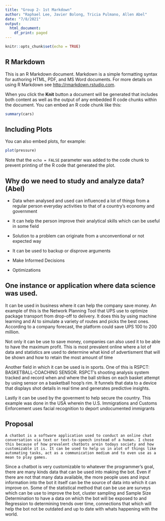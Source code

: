 ```yaml
---
title: "Group 2- 1st Markdown"
author: "Raphael Lee, Javier Bolong, Tricia Pulmano, Allen Abel"
date: "7/8/2021"
output:
  html_document:
    df_print: paged
---
```


```r
knitr::opts_chunk$set(echo = TRUE)
```

## R Markdown

This is an R Markdown document. Markdown is a simple formatting syntax for authoring HTML, PDF, and MS Word documents. For more details on using R Markdown see <http://rmarkdown.rstudio.com>.

When you click the **Knit** button a document will be generated that includes both content as well as the output of any embedded R code chunks within the document. You can embed an R code chunk like this:

```r
summary(cars)
```

## Including Plots

You can also embed plots, for example:

```r
plot(pressure)
```

Note that the `echo = FALSE` parameter was added to the code chunk to prevent printing of the R code that generated the plot.

## Why do we need to study and analyze data? (Abel)

- Data when analysed and used can influenced a lot of things from a regular person everyday activities to that of a country's economy and government

- It can help the person improve their analytical skills which can be useful in some field

- Solution to a problem can originate from a unconventional or not expected way

- It can be used to backup or disprove arguments

- Make Informed Decisions

- Optimizations


## One instance or application where data science was used.

It can be used in business where it can help the company save money. An example of this is the Network Planning Tool that UPS use to optimize package transport from drop-off to delivery. It does this by using machine learning and AI to simulate a variety of routes and picks the best ones. According to a company forecast, the platform could save UPS 100 to 200 million.

Not only it can be use to save money, companies can also used it to be able to have the maximum profit. This is most prevalent online where a lot of data and statistics are used to determine what kind of advertisment that will be shown and how to retain the most amount of time

Another field in which it can be used is in sports. One of this is RSPCT: BASKETBALL-COACHING SENSOR. RSPCT’s shooting analysis system tracked and record when and where the ball strikes on each basket attempt by using sensor on a basketball hoop’s rim. It funnels that data to a device that displays shot details in real time and generates predictive insights.

Lastly it can be used by the goverment to help secure the country. This example was done in the USA wherein 
the U.S. Immigrations and Customs Enforcement uses facial recognition to deport undocumented immigrants


## Proposal

    A chatbot is a software application used to conduct an online chat conversation via text or text-to-speech instead of a human. I chose this because of how prevalent chatbots arein todays society and how customizable it is. It can be used to help us in alot of things like automating tasks, act as a communication medium and to even use as a mean to play games. 

Since a chatbot is very customizable to whatever the programmer's goal, there are many kinds data that can be used into making the bot. Even if there are not that many data available, the more people uses and input information into the bot it itself can be the source of data into which it can improve on. Some of the statistical method that can be use are surveys which can be use to improve the bot, cluster sampling and Sample Size Determination to have a data on which the bot will be exposed to and Regression to determining trends over time, connections that which will help the bot not be outdated and up to date with whats happening with the world.

